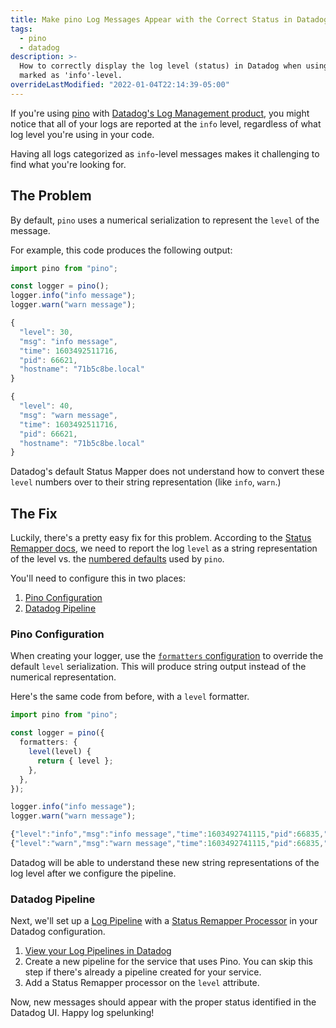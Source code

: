 ```yaml
---
title: Make pino Log Messages Appear with the Correct Status in Datadog
tags:
  - pino
  - datadog
description: >-
  How to correctly display the log level (status) in Datadog when using the pino logger. By default all messages are
  marked as 'info'-level.
overrideLastModified: "2022-01-04T22:14:39-05:00"
---
```



If you're using [pino](https://github.com/pinojs/pino) with
[Datadog's Log Management product](https://docs.datadoghq.com/logs/), you might notice that all of your logs are
reported at the `info` level, regardless of what log level you're using in your code.

<MdxImage src={DdLogsInfoLevel} alt="screenshot of the datadog log UI showing all info-level messages" width="1/3" />

Having all logs categorized as `info`-level messages makes it challenging to find what you're looking for.

## The Problem

By default, `pino` uses a numerical serialization to represent the `level` of the message.

For example, this code produces the following output:

```ts
import pino from "pino";

const logger = pino();
logger.info("info message");
logger.warn("warn message");
```

```js
{
  "level": 30,
  "msg": "info message",
  "time": 1603492511716,
  "pid": 66621,
  "hostname": "71b5c8be.local"
}

{
  "level": 40,
  "msg": "warn message",
  "time": 1603492511716,
  "pid": 66621,
  "hostname": "71b5c8be.local"
}
```

Datadog's default Status Mapper does not understand how to convert these `level` numbers over to their string
representation (like `info`, `warn`.)

## The Fix

Luckily, there's a pretty easy fix for this problem. According to the
[Status Remapper docs](https://docs.datadoghq.com/logs/processing/processors/?tab=ui#log-status-remapper), we need to
report the log `level` as a string representation of the level vs. the
[numbered defaults](https://github.com/pinojs/pino/blob/master/lib/levels.js) used by `pino`.

You'll need to configure this in two places:

1. [Pino Configuration](#pino-configuration)
1. [Datadog Pipeline](#datadog-pipeline)

### Pino Configuration

When creating your logger, use the
[`formatters` configuration](https://github.com/pinojs/pino/blob/8786e3acbb0f50eeed13d4d599b4f25b0fa43730/docs/api.md#formatters-object)
to override the default `level` serialization. This will produce string output instead of the numerical representation.

Here's the same code from before, with a `level` formatter.

```ts
import pino from "pino";

const logger = pino({
  formatters: {
    level(level) {
      return { level };
    },
  },
});

logger.info("info message");
logger.warn("warn message");
```

```js
{"level":"info","msg":"info message","time":1603492741115,"pid":66835,"hostname":"71b5c8be.local"}
{"level":"warn","msg":"warn message","time":1603492741115,"pid":66835,"hostname":"71b5c8be.local"}
```

Datadog will be able to understand these new string representations of the log level after we configure the pipeline.

### Datadog Pipeline

Next, we'll set up a [Log Pipeline](https://docs.datadoghq.com/logs/processing/pipelines/) with a
[Status Remapper Processor](https://docs.datadoghq.com/logs/processing/processors/?tab=ui#log-status-remapper) in your
Datadog configuration.

1. [View your Log Pipelines in Datadog](https://app.datadoghq.com/logs/pipelines)
1. Create a new pipeline for the service that uses Pino. You can skip this step if there's already a pipeline created
   for your service.
   <MdxImage src={DdLogsNewPipeline} alt="screenshot of the datadog UI creating a new log pipeline" />
1. Add a Status Remapper processor on the `level` attribute.
   <MdxImage src={DdLogsNewProcessor} alt="screenshot of the datadog UI creating a new processor" />

Now, new messages should appear with the proper status identified in the Datadog UI. Happy log spelunking!

<MdxImage
  src={DdLogsMultipleLevels}
  alt="screenshot of the datadog log UI showing the proper log-levels being reported"
  width="1/3"
/>
